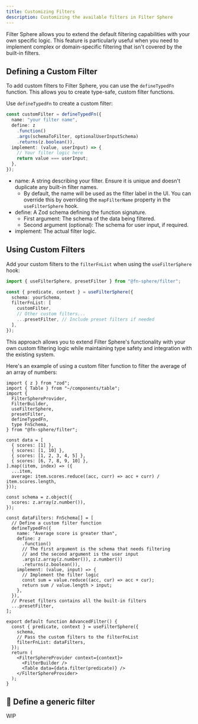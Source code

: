 ```yaml
---
title: Customizing Filters
description: Customizing the available filters in Filter Sphere
---
```


Filter Sphere allows you to extend the default filtering capabilities with your own specific logic. This feature is particularly useful when you need to implement complex or domain-specific filtering that isn't covered by the built-in filters.

## Defining a Custom Filter

To add custom filters to Filter Sphere, you can use the `defineTypedFn` function. This allows you to create type-safe, custom filter functions.

Use `defineTypedFn` to create a custom filter:

```ts
const customFilter = defineTypedFn({
  name: "your filter name",
  define: z
    .function()
    .args(schemaToFilter, optionalUserInputSchema)
    .returns(z.boolean()),
  implement: (value, userInput) => {
    // Your filter logic here
    return value === userInput;
  },
});
```

- name: A string describing your filter. Ensure it is unique and doesn't duplicate any built-in filter names.
  - By default, the name will be used as the filter label in the UI. You can override this by overriding the `mapFilterName` property in the `useFilterSphere` hook.
- define: A Zod schema defining the function signature.
  - First argument: The schema of the data being filtered.
  - Second argument (optional): The schema for user input, if required.
- implement: The actual filter logic.

## Using Custom Filters

Add your custom filters to the `filterFnList` when using the `useFilterSphere` hook:

```ts {5-9}
import { useFilterSphere, presetFilter } from "@fn-sphere/filter";

const { predicate, context } = useFilterSphere({
  schema: yourSchema,
  filterFnList: [
    customFilter,
    // Other custom filters...
    ...presetFilter, // Include preset filters if needed
  ],
});
```

This approach allows you to extend Filter Sphere's functionality with your own custom filtering logic while maintaining type safety and integration with the existing system.

Here's an example of using a custom filter function to filter the average of an array of numbers:

```tsx live {28-41} {50}
import { z } from "zod";
import { Table } from "~/components/table";
import {
  FilterSphereProvider,
  FilterBuilder,
  useFilterSphere,
  presetFilter,
  defineTypedFn,
  type FnSchema,
} from "@fn-sphere/filter";

const data = [
  { scores: [1] },
  { scores: [1, 10] },
  { scores: [1, 2, 3, 4, 5] },
  { scores: [6, 7, 8, 9, 10] },
].map((item, index) => ({
  ...item,
  average: item.scores.reduce((acc, curr) => acc + curr) / item.scores.length,
}));

const schema = z.object({
  scores: z.array(z.number()),
});

const dataFilters: FnSchema[] = [
  // Define a custom filter function
  defineTypedFn({
    name: "Average score is greater than",
    define: z
      .function()
      // The first argument is the schema that needs filtering
      // and the second argument is the user input
      .args(z.array(z.number()), z.number())
      .returns(z.boolean()),
    implement: (value, input) => {
      // Implement the filter logic
      const sum = value.reduce((acc, cur) => acc + cur);
      return sum / value.length > input;
    },
  }),
  // Preset filters contains all the built-in filters
  ...presetFilter,
];

export default function AdvancedFilter() {
  const { predicate, context } = useFilterSphere({
    schema,
    // Pass the custom filters to the filterFnList
    filterFnList: dataFilters,
  });
  return (
    <FilterSphereProvider context={context}>
      <FilterBuilder />
      <Table data={data.filter(predicate)} />
    </FilterSphereProvider>
  );
}
```

## 🚧 Define a generic filter

WIP
